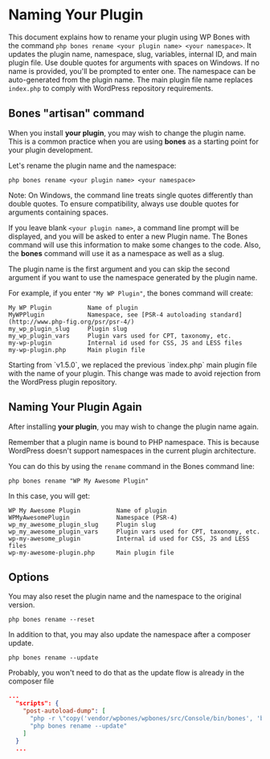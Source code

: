 
# Naming Your Plugin

This document explains how to rename your plugin using WP Bones with the command `php bones rename <your plugin name> <your namespace>`. It updates the plugin name, namespace, slug, variables, internal ID, and main plugin file. Use double quotes for arguments with spaces on Windows. If no name is provided, you'll be prompted to enter one. The namespace can be auto-generated from the plugin name. The main plugin file name replaces `index.php` to comply with WordPress repository requirements.

## Bones "artisan" command

When you install **your plugin**, you may wish to change the plugin name. This is a common practice when you are using **bones** as a starting point for your plugin development.

Let's rename the plugin name and the namespace:

```shell copy
php bones rename <your plugin name> <your namespace>
```

<Callout type="info">
Note: On Windows, the command line treats single quotes differently than double quotes. To ensure compatibility, always use double quotes for arguments containing spaces.
</Callout>

If you leave blank `<your plugin name>`, a command line prompt will be displayed, and you will be asked to enter a new Plugin name. The Bones command will use this information to make some changes to the code. Also, the **bones** command will use it as a namespace as well as a slug. 

<Callout type="info">
The plugin name is the first argument and you can skip the second argument if you want to use the namespace generated by the plugin name.
</Callout>


For example, if you enter `"My WP Plugin"`, the bones command will create:

```
My WP Plugin          Name of plugin
MyWPPlugin            Namespace, see [PSR-4 autoloading standard](http://www.php-fig.org/psr/psr-4/)
my_wp_plugin_slug     Plugin slug
my_wp_plugin_vars     Plugin vars used for CPT, taxonomy, etc.
my-wp-plugin          Internal id used for CSS, JS and LESS files
my-wp-plugin.php      Main plugin file
```

<Callout type="info">
Starting from `v1.5.0`, we replaced the previous `index.php` main plugin file with the name of your plugin. This change was made to avoid rejection from the WordPress plugin repository.
</Callout>

## Naming Your Plugin Again

After installing **your plugin**, you may wish to change the plugin name again.

<Callout type="info" emoji="⚠️">
Remember that a plugin name is bound to PHP namespace. This is because WordPress doesn't support namespaces in the current plugin architecture.
</Callout>


You can do this by using the `rename` command in the Bones command line:

```shell copy
php bones rename "WP My Awesome Plugin"
```

In this case, you will get:

```
WP My Awesome Plugin          Name of plugin
WPMyAwesomePlugin             Namespace (PSR-4)
wp_my_awesome_plugin_slug     Plugin slug
wp_my_awesome_plugin_vars     Plugin vars used for CPT, taxonomy, etc.
wp-my-awesome_plugin          Internal id used for CSS, JS and LESS files
wp-my-awesome-plugin.php      Main plugin file
```

## Options

You may also reset the plugin name and the namespace to the original version.

```shell copy
php bones rename --reset
```

In addition to that, you may also update the namespace after a composer update.

```shell copy
php bones rename --update
```

<Callout type="info">
Probably, you won't need to do that as the update flow is already in the composer file
</Callout>


```json copy
...
  "scripts": {
    "post-autoload-dump": [
      "php -r \"copy('vendor/wpbones/wpbones/src/Console/bin/bones', 'bones');\"",
      "php bones rename --update"
    ]
  }
  ...
```
